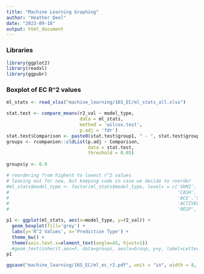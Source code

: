 ```yaml
---
title: "Machine Learning Graphing"
author: "Heather Deel"
date: "2023-09-18"
output: html_document
---
```


### Libraries
```r
library(ggplot2)
library(readxl)
library(ggpubr)
```

### Boxplot of EC R^2 values
```r
ml_stats <- read_xlsx("machine_learning/16S_EC/ml_stats_all.xlsx")

stat.test <- compare_means(r2_val ~ model_type,
                           data = ml_stats,
                           method = 'wilcox.test',
                           p.adj = 'fdr')
stat.test$Comparison <- paste0(stat.test$group1, " - ", stat.test$group2)
groups <- rcompanion::cldList(p.adj ~ Comparison,
                              data = stat.test,
                              threshold = 0.05)
  
groups$y <- 0.9

# reordering from highest to lowest r^2 values
# leaving out for now, but keeping code in case we decide to reorder
#ml_stats$model_type <- factor(ml_stats$model_type, levels = c('SHMI','DIST',
#                                                              'CASH','ROOT','SEMWISE',
#                                                              'ACE','SOM','AGGSTAB',
#                                                              'ACTIVEC','RICH',
#                                                              'RESP','WATERCAP'))

p1 <- ggplot(ml_stats, aes(x=model_type, y=r2_val)) + 
  geom_boxplot(fill='grey') + 
  labs(y='R^2 Values', x='Prediction Type') + 
  theme_bw() + 
  theme(axis.text.x=element_text(angle=45, hjust=1))
  #geom_text(inherit.aes=F, data=groups, aes(x=Group, y=y, label=Letter)) # add significances
p1

ggsave("machine_learning/16S_EC/ml_ec_r2.pdf", unit = "in", width = 8, height = 6, dpi = 300, device = "pdf")
```

